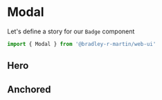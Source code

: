 

<Meta title='Components/Modal' argTypes={{}} component={Modal} />

# Modal

Let's define a story for our `Badge` component

```javascript
import { Modal } from '@bradley-r-martin/web-ui'
```

## Hero

<Canvas>
  <ModalHero />
  <ModalWindow />
  <ModalPopup />
</Canvas>

## Anchored

<Canvas>
  <ModalAnchoredTop />
</Canvas>
